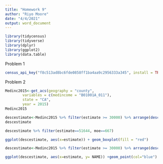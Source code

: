 ```yaml
---
title: "Homework 9"
author: "Riyo Moore"
date: "4/4/2021"
output: word_document
---
```


```r
library(tidycensus)
library(tidyverse)
library(dplyr)
library(ggplot2)
library(data.table)
```

Problem 1
```r
census_api_key("f8c513ad8bc6fde0858ff1ba4aa9c2956333a345", install = TRUE, overwrite = TRUE)
```

Problem 2
```r
Medinc2015<-get_acs(geography = "county", 
        variables = c(medincome = "B01001A_011"), 
        state = "CA", 
        year = 2015)
Medinc2015
```

```r
descestimate<-Medinc2015 %>% filter(estimate >= 30000) %>% arrange(desc(estimate))
descestimate
```

```r
descestimate %>% filter(estimate==51644, moe==667)
```

```r
ggplot(descestimate, aes(x=estimate)) + geom_boxplot(fill = "red")
```

```r
descestimate<-Medinc2015 %>% filter(estimate >= 30000) %>% arrange(desc(estimate)) %>% mutate(NAME = fct_reorder(NAME, estimate))

ggplot(descestimate, aes(x=estimate, y= NAME)) +geom_point(col="blue")

```

